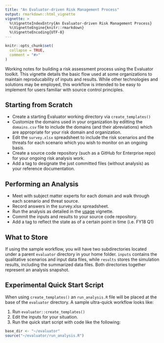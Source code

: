 ```yaml
---
title: "An Evaluator-driven Risk Management Process"
output: rmarkdown::html_vignette
vignette: >
  %\VignetteIndexEntry{An Evaluator-driven Risk Management Process}
  %\VignetteEngine{knitr::rmarkdown}
  %\VignetteEncoding{UTF-8}
---
```


```r
knitr::opts_chunk$set(
  collapse = TRUE,
  comment = "#>"
)
```

Working notes for building a risk assessment process using the Evaluator 
toolkit. This vignette details the basic flow used at some organizations to 
maintain reproducability of inputs and results. While other technologies and 
solutions may be employed, this workflow is intended to be easy to implement 
for users familiar with source control principles.

## Starting from Scratch

- Create a starting Evaluator working directory via `create_templates()`
- Customize the domains used in your organization by editting the `domains.csv` 
file to include the domains (and their abreviations) which are appropriate for your 
risk domain and organization.
- Edit the `survey.xlsx` spreadsheet to include the risk scenarios and the threats 
for each scenario which you wish to monitor on an ongoing basis.
- Create a source code repository (such as a GitHub for Enterprise repo) for 
your ongoing risk analysis work.
- Add a tag to designate the just committed files (without analysis) as your reference 
documentation.

## Performing an Analysis
- Meet with subject matter experts for each domain and walk through each 
scenario and threat source.
- Record answers in the survey.xlsx spreadsheet.
- Run the analysis as detailed in the [usage](usage.html) vignette.
- Commit the inputs and results to your source code repository.
- Add a tag to reflect the state as of a certain point in time (i.e. FY18 Q1)

## What to Store

If using the sample workflow, you will have two subdirectories located under 
a parent `evaluator` directory in your home folder. `inputs` contains the 
qualitative scenarios and input data files, while `results` stores the 
simulation results, including the summarized data files. Both directories 
together represent an analysis snapshot.

## Experimental Quick Start Script

When using `create_templates()` an `run_analysis.R` file will be placed at the base 
of the `evaluator` directory. A sample ultra-quick workflow looks like:

1. Run `evaluator::create_templates()`
2. Edit the inputs for your situation.
3. Run the quick start script with code like the following:

```r
base_dir <- "~/evaluator"
source("~/evaluator/run_analysis.R")
```
